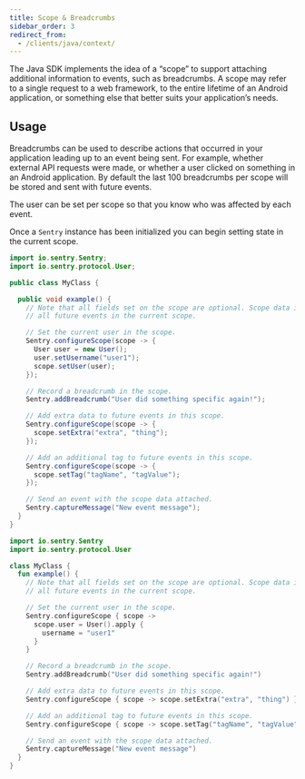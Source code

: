 ```yaml
---
title: Scope & Breadcrumbs
sidebar_order: 3
redirect_from:
  - /clients/java/context/
---
```


The Java SDK implements the idea of a “scope” to support attaching additional information to events, such as breadcrumbs. A scope may refer to a single request to a web framework, to the entire lifetime of an Android application, or something else that better suits your application’s needs.

## Usage

Breadcrumbs can be used to describe actions that occurred in your application leading up to an event being sent. For example, whether external API requests were made, or whether a user clicked on something in an Android application. By default the last 100 breadcrumbs per scope will be stored and sent with future events.

The user can be set per scope so that you know who was affected by each event.

Once a `Sentry` instance has been initialized you can begin setting state in the current scope.

```java {tabTitle:"Java"}
import io.sentry.Sentry;
import io.sentry.protocol.User;

public class MyClass {

  public void example() {
    // Note that all fields set on the scope are optional. Scope data is copied onto
    // all future events in the current scope.

    // Set the current user in the scope.
    Sentry.configureScope(scope -> {
      User user = new User();
      user.setUsername("user1");
      scope.setUser(user);
    });

    // Record a breadcrumb in the scope.
    Sentry.addBreadcrumb("User did something specific again!");

    // Add extra data to future events in this scope.
    Sentry.configureScope(scope -> {
      scope.setExtra("extra", "thing");
    });

    // Add an additional tag to future events in this scope.
    Sentry.configureScope(scope -> {
      scope.setTag("tagName", "tagValue");
    });

    // Send an event with the scope data attached.
    Sentry.captureMessage("New event message");
  }
}
```

```kotlin {tabTitle:"Kotlin"}
import io.sentry.Sentry
import io.sentry.protocol.User

class MyClass {
  fun example() {
    // Note that all fields set on the scope are optional. Scope data is copied onto
    // all future events in the current scope.

    // Set the current user in the scope.
    Sentry.configureScope { scope ->
      scope.user = User().apply {
        username = "user1"
      }
    }

    // Record a breadcrumb in the scope.
    Sentry.addBreadcrumb("User did something specific again!")

    // Add extra data to future events in this scope.
    Sentry.configureScope { scope -> scope.setExtra("extra", "thing") }

    // Add an additional tag to future events in this scope.
    Sentry.configureScope { scope -> scope.setTag("tagName", "tagValue") }

    // Send an event with the scope data attached.
    Sentry.captureMessage("New event message")
  }
}
```
